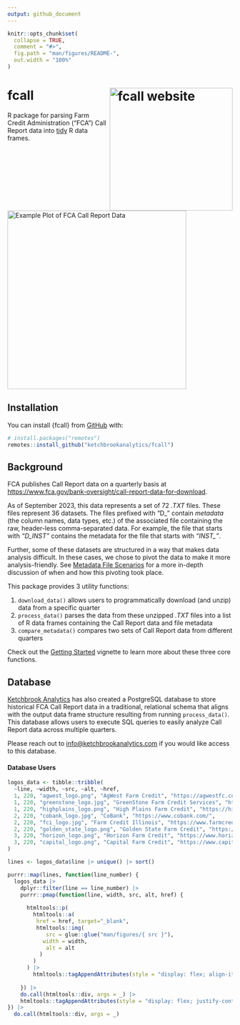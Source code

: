 ```yaml
---
output: github_document
---
```


<!-- README.md is generated from README.Rmd. Please edit that file -->

```r
knitr::opts_chunk$set(
  collapse = TRUE,
  comment = "#>",
  fig.path = "man/figures/README-",
  out.width = "100%"
)
```

# fcall <a href="https://ketchbrookanalytics.github.io/fcall/"><img src="man/figures/logo.png" align="right" height="275" alt="fcall website" /></a>

<!-- badges: start -->
<!-- badges: end -->

R package for parsing Farm Credit Administration ("FCA") Call Report data into [tidy](https://tidyr.tidyverse.org/articles/tidy-data.html) R data frames.

<br>

<img src="man/figures/fcall-example-plot.png" align="center" height="400" alt="Example Plot of FCA Call Report Data" />

## Installation

You can install {fcall} from [GitHub](https://github.com/) with:

``` r
# install.packages("remotes")
remotes::install_github("ketchbrookanalytics/fcall")
```

## Background

FCA publishes Call Report data on a quarterly basis at [https://www.fca.gov/bank-oversight/call-report-data-for-download](https://www.fca.gov/bank-oversight/call-report-data-for-download).

As of September 2023, this data represents a set of 72 *.TXT* files. These files represent 36 datasets. The files prefixed with "D_" contain *metadata* (the column names, data types, etc.) of the associated file containing the raw, header-less comma-separated data. For example, the file that starts with *"D_INST"* contains the metadata for the file that starts with *"INST_"*.

Further, some of these datasets are structured in a way that makes data analysis difficult. In these cases, we chose to pivot the data to make it more analysis-friendly. See [Metadata File Scenarios](#metadata-file-scenarios) for a more in-depth discussion of when and how this pivoting took place.

This package provides 3 utility functions:

1. `download_data()` allows users to programmatically download (and unzip) data from a specific quarter
2. `process_data()` parses the data from these unzipped *.TXT* files into a list of R data frames containing the Call Report data and file metadata
3. `compare_metadata()` compares two sets of Call Report data from different quarters

Check out the [Getting Started](https://ketchbrookanalytics.github.io/fcall/articles/getting-started.html) vignette to learn more about these three core functions.

## Database

[Ketchbrook Analytics](https://www.ketchbrookanalytics.com/) has also created a PostgreSQL database to store historical FCA Call Report data in a traditional, relational schema that aligns with the output data frame structure resulting from running `process_data()`. This database allows users to execute SQL queries to easily analyze Call Report data across multiple quarters.

Please reach out to [info@ketchbrookanalytics.com](mailto:info@ketchbrookanalytics.com?subject=FCA%20Call%20Report%20Database) if you would like access to this database.

#### Database Users

```r
logos_data <- tibble::tribble(
  ~line, ~width, ~src, ~alt, ~href, 
  1, 220, "agwest_logo.png", "AgWest Farm Credit", "https://agwestfc.com", 
  1, 220, "greenstone_logo.jpg", "GreenStone Farm Credit Services", "https://www.greenstonefcs.com/", 
  1, 220, "highplains_logo.png", "High Plains Farm Credit", "https://highplainsfarmcredit.com/",
  2, 220, "cobank_logo.jpg", "CoBank", "https://www.cobank.com/",
  2, 220, "fci_logo.jpg", "Farm Credit Illinois", "https://www.farmcreditil.com/",
  2, 220, "golden_state_logo.png", "Golden State Farm Credit", "https://goldenstatefarmcredit.com/",
  3, 220, "horizon_logo.png", "Horizon Farm Credit", "https://www.horizonfc.com/",
  3, 220, "capital_logo.png", "Capital Farm Credit", "https://www.capitalfarmcredit.com/"
)

lines <- logos_data$line |> unique() |> sort()
```

```r
purrr::map(lines, function(line_number) {
  logos_data |> 
    dplyr::filter(line == line_number) |> 
    purrr::pmap(function(line, width, src, alt, href) {
      
      htmltools::p(
        htmltools::a(
         href = href, target="_blank",
         htmltools::img(
            src = glue::glue("man/figures/{ src }"),
           width = width,
            alt = alt
          )
        ) 
      ) |> 
        htmltools::tagAppendAttributes(style = "display: flex; align-items:center")
    
    }) |> 
    do.call(htmltools::div, args = _) |> 
    htmltools::tagAppendAttributes(style = "display: flex; justify-content: space-evenly;")
}) |> 
  do.call(htmltools::div, args = _)
```

